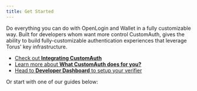 ```yaml
---
title: Get Started
---
```



Do everything you can do with OpenLogin and Wallet in a fully customizable way.
Built for developers whom want more control CustomAuth, gives the ability to build fully-customizable
authentication experiences that leverage Torus' key infrastructure.

- [Check out **Integrating CustomAuth**](integrating-customauth)
- [Learn more about **What CustomAuth does for you?**](what-is-customauth)
- [Head to **Developer Dashboard** to setup your verifier](https://register.directauth.io)

Or start with one of our guides below:

<GetStartedCards />
